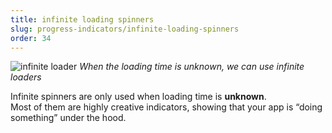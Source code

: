 ```yaml
---
title: infinite loading spinners
slug: progress-indicators/infinite-loading-spinners
order: 34
---
```


<SlideTemplate title="When to use infinite loading spinners?">

![infinite loader](/gif/loader_infinite_example.gif)
*When the loading time is unknown, we can use infinite loaders* 

Infinite spinners are only used when loading time is **unknown**.  
Most of them are highly creative indicators, showing that your app is “doing something” under the hood.

</SlideTemplate>
